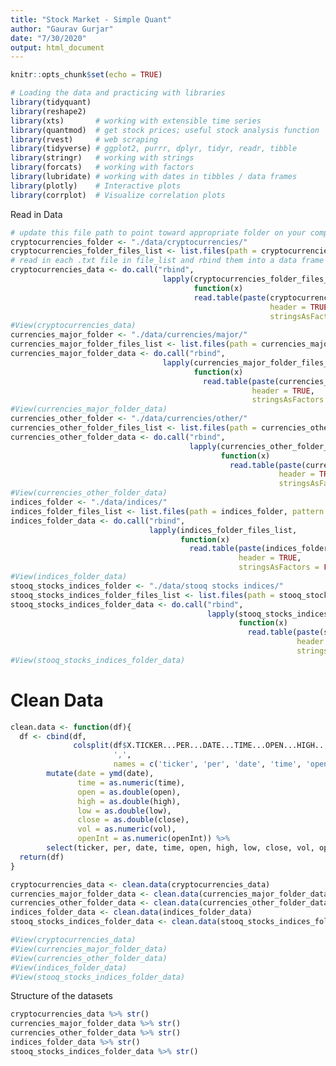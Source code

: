 ```yaml
---
title: "Stock Market - Simple Quant"
author: "Gaurav Gurjar"
date: "7/30/2020"
output: html_document
---
```


```r
knitr::opts_chunk$set(echo = TRUE)
```


```r
# Loading the data and practicing with libraries
library(tidyquant)
library(reshape2)
library(xts)       # working with extensible time series
library(quantmod)  # get stock prices; useful stock analysis function
library(rvest)     # web scraping
library(tidyverse) # ggplot2, purrr, dplyr, tidyr, readr, tibble
library(stringr)   # working with strings
library(forcats)   # working with factors
library(lubridate) # working with dates in tibbles / data frames
library(plotly)    # Interactive plots
library(corrplot)  # Visualize correlation plots

```

Read in Data

```r
# update this file path to point toward appropriate folder on your computer
cryptocurrencies_folder <- "./data/cryptocurrencies/"
cryptocurrencies_folder_files_list <- list.files(path = cryptocurrencies_folder, pattern = "*.txt")
# read in each .txt file in file_list and rbind them into a data frame called  
cryptocurrencies_data <- do.call("rbind",
                                  lapply(cryptocurrencies_folder_files_list, 
                                         function(x)
                                         read.table(paste(cryptocurrencies_folder, x, sep = ''),
                                                          header = TRUE,
                                                          stringsAsFactors = FALSE)))
#View(cryptocurrencies_data)
currencies_major_folder <- "./data/currencies/major/"
currencies_major_folder_files_list <- list.files(path = currencies_major_folder, pattern = "*.txt")
currencies_major_folder_data <- do.call("rbind",
                                  lapply(currencies_major_folder_files_list,
                                         function(x)
                                           read.table(paste(currencies_major_folder, x, sep = ''),
                                                      header = TRUE,
                                                      stringsAsFactors = FALSE)))
#View(currencies_major_folder_data)
currencies_other_folder <- "./data/currencies/other/"
currencies_other_folder_files_list <- list.files(path = currencies_other_folder, pattern = "*.txt")
currencies_other_folder_data <- do.call("rbind",
                                        lapply(currencies_other_folder_files_list,
                                               function(x)
                                                 read.table(paste(currencies_other_folder, x, sep = ''),
                                                            header = TRUE,
                                                            stringsAsFactors = FALSE)))
#View(currencies_other_folder_data)
indices_folder <- "./data/indices/"
indices_folder_files_list <- list.files(path = indices_folder, pattern = "*.txt")
indices_folder_data <- do.call("rbind",
                               lapply(indices_folder_files_list,
                                      function(x)
                                        read.table(paste(indices_folder, x, sep = ''),
                                                   header = TRUE,
                                                   stringsAsFactors = FALSE)))
#View(indices_folder_data)
stooq_stocks_indices_folder <- "./data/stooq stocks indices/"
stooq_stocks_indices_folder_files_list <- list.files(path = stooq_stocks_indices_folder, pattern = "*.txt")
stooq_stocks_indices_folder_data <- do.call("rbind",
                                            lapply(stooq_stocks_indices_folder_files_list,
                                                   function(x)
                                                     read.table(paste(stooq_stocks_indices_folder, x, sep =''),
                                                                header = TRUE,
                                                                stringsAsFactors = FALSE)))
#View(stooq_stocks_indices_folder_data)
```

# Clean Data

```r
clean.data <- function(df){
  df <- cbind(df,
              colsplit(df$X.TICKER...PER...DATE...TIME...OPEN...HIGH...LOW...CLOSE...VOL...OPENINT.,
                       ',',
                       names = c('ticker', 'per', 'date', 'time', 'open', 'high', 'low', 'close', 'vol', 'openInt'))) %>% 
        mutate(date = ymd(date),
               time = as.numeric(time),
               open = as.double(open),
               high = as.double(high),
               low = as.double(low),
               close = as.double(close),
               vol = as.numeric(vol),
               openInt = as.numeric(openInt)) %>%
        select(ticker, per, date, time, open, high, low, close, vol, openInt)
  return(df)
}

cryptocurrencies_data <- clean.data(cryptocurrencies_data)
currencies_major_folder_data <- clean.data(currencies_major_folder_data)
currencies_other_folder_data <- clean.data(currencies_other_folder_data)
indices_folder_data <- clean.data(indices_folder_data)
stooq_stocks_indices_folder_data <- clean.data(stooq_stocks_indices_folder_data)
```



```r
#View(cryptocurrencies_data)
#View(currencies_major_folder_data)
#View(currencies_other_folder_data)
#View(indices_folder_data)
#View(stooq_stocks_indices_folder_data)
```

Structure of the datasets

```r
cryptocurrencies_data %>% str()
currencies_major_folder_data %>% str()
currencies_other_folder_data %>% str()
indices_folder_data %>% str()
stooq_stocks_indices_folder_data %>% str()
```











